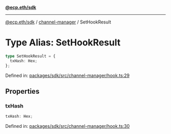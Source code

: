 [**@ecp.eth/sdk**](../../index.mdx)

***

[@ecp.eth/sdk](/sdk-reference/index.mdx) / [channel-manager](/sdk-reference/channel-manager/index.mdx) / SetHookResult

# Type Alias: SetHookResult

```ts
type SetHookResult = {
  txHash: Hex;
};
```

Defined in: [packages/sdk/src/channel-manager/hook.ts:29](https://github.com/ecp-eth/comments-monorepo/blob/main/packages/sdk/src/channel-manager/hook.ts#L29)

## Properties

### txHash

```ts
txHash: Hex;
```

Defined in: [packages/sdk/src/channel-manager/hook.ts:30](https://github.com/ecp-eth/comments-monorepo/blob/main/packages/sdk/src/channel-manager/hook.ts#L30)
